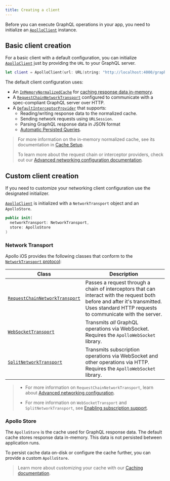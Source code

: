 ```yaml
---
title: Creating a client
---
```


Before you can execute GraphQL operations in your app, you need to initialize an [`ApolloClient`](https://www.apollographql.com/docs/ios/docc/documentation/apollo/apolloclient) instance.

## Basic client creation

For a basic client with a default configuration, you can initialize [`ApolloClient`](https://www.apollographql.com/docs/ios/docc/documentation/apollo/apolloclient) just by providing the `URL` to your GraphQL server.

```swift
let client = ApolloClient(url: URL(string: "http://localhost:4000/graphql")!)
```

The default client configuration uses:
- An [`InMemoryNormalizedCache`](https://www.apollographql.com/docs/ios/docc/documentation/apollo/inmemorynormalizedcache) for [caching response data in-memory](./../caching/cache-setup#inmemorynormalizedcache).
- A [`RequestChainNetworkTransport`](https://www.apollographql.com/docs/ios/docc/documentation/apollo/requestchainnetworktransport) configured to communicate with a spec-compliant GraphQL server over HTTP.
- A [`DefaultInterceptorProvider`](https://www.apollographql.com/docs/ios/docc/documentation/apollo/defaultinterceptorprovider) that supports:
  - Reading/writing response data to the normalized cache.
  - Sending network requests using `URLSession`.
  - Parsing GraphQL response data in JSON format
  - [Automatic Persisted Queries](./../fetching/apqs).

> For more information on the in-memory normalized cache, see its documentation in [Cache Setup]((./../caching/cache-setup#inmemorynormalizedcache)).
>
> To learn more about the request chain or interceptor providers, check out our [Advanced networking configuration documentation](./request-pipeline).

## Custom client creation

If you need to customize your networking client configuration use the designated initializer.

[`ApolloClient`](https://www.apollographql.com/docs/ios/docc/documentation/apollo/apolloclient) is initialized with a `NetworkTransport` object and an `ApolloStore`.

```swift
public init(
  networkTransport: NetworkTransport,
  store: ApolloStore
)
```

### Network Transport

Apollo iOS provides the following classes that conform to the [`NetworkTransport` protocol](apollographql.com/docs/ios/docc/documentation/apollo/networktransport):

| Class | Description |
|-------|-------------|
| [`RequestChainNetworkTransport`](https://www.apollographql.com/docs/ios/docc/documentation/apollo/requestchainnetworktransport) | Passes a request through a chain of interceptors that can interact with the request both before and after it's transmitted. Uses standard HTTP requests to communicate with the server. |
| [`WebSocketTransport`](https://www.apollographql.com/docs/ios/docc/documentation/apollowebsocket/websockettransport) | Transmits _all_ GraphQL operations via WebSocket. Requires the `ApolloWebSocket` library. |
| [`SplitNetworkTransport`](https://www.apollographql.com/docs/ios/docc/documentation/apollowebsocket/splitnetworktransport) | Transmits subscription operations via WebSocket and other operations via HTTP. Requires the `ApolloWebSocket` library. |

> * For more information on `RequestChainNetworkTransport`, learn about [Advanced networking configuration](./request-pipeline).
>
> * For more information on `WebSocketTransport` and `SplitNetworkTransport`, see [Enabling subscription support](./../fetching/subscriptions#enabling-graphql-subscription-support).

### Apollo Store

The `ApolloStore` is the cache used for GraphQL response data. The default cache stores response data in-memory. This data is not persisted between application runs.

To persist cache data on-disk or configure the cache further, you can provide a custom `ApolloStore`.

> Learn more about customizing your cache with our [Caching documentation](./../caching/introduction).